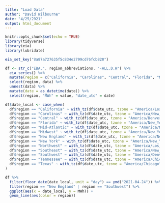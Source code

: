```yaml
---
title: "Load Data"
author: "David Wilbourne"
date: "4/25/2021"
output: html_document
---
```


```r
knitr::opts_chunk$set(echo = TRUE)
library(tidyverse)
library(eia)
library(lubridate)
```

```r
eia_set_key("8a87a727635f5c834e2799cd76fcb820")

df <- str_c("EBA.", region_abbreviations, "-ALL.D.H") %>% 
  eia_series() %>% 
  mutate(region = c("California", "Carolinas", "Central", "Florida", "Mid-Atlantic", "Midwest", "New England", "New York", "Northwest", "Southeast", "Southwest", "Tennessee", "Texas")) %>% 
  select(region, data) %>% 
  unnest(data) %>% 
  mutate(date = as_datetime(date)) %>% 
  select(region, "MWh" = value, "date_utc" = date)

df$date_local <- case_when(
  df$region == "California" ~ with_tz(df$date_utc, tzone = "America/Los_Angeles"),
  df$region == "Carolinas" ~ with_tz(df$date_utc, tzone = "America/New_York"),
  df$region == "Central" ~ with_tz(df$date_utc, tzone = "America/Denver"),
  df$region == "Florida" ~ with_tz(df$date_utc, tzone = "America/New_York"),
  df$region == "Mid-Atlantic" ~ with_tz(df$date_utc, tzone = "America/New_York"),
  df$region == "Midwest" ~ with_tz(df$date_utc, tzone = "America/New_York"),
  df$region == "New England" ~ with_tz(df$date_utc, tzone = "America/New_York"),
  df$region == "New York" ~ with_tz(df$date_utc, tzone = "America/New_York"),
  df$region == "Northwest" ~ with_tz(df$date_utc, tzone = "America/Los_Angeles"),
  df$region == "Southeast" ~ with_tz(df$date_utc, tzone = "America/New_York"),
  df$region == "Southwest" ~ with_tz(df$date_utc, tzone = "America/Denver"),
  df$region == "Tennessee" ~ with_tz(df$date_utc, tzone = "America/Chicago"),
  df$region == "Texas" ~ with_tz(df$date_utc, tzone = "America/Chicago")
)

df %>% 
  filter(floor_date(date_local, unit = "day") == ymd("2021-04-24")) %>% 
  filter(region == "New England" | region == "Southwest") %>% 
  ggplot(aes(x = date_local, y = MWh)) +
  geom_line(aes(color = region))
```

